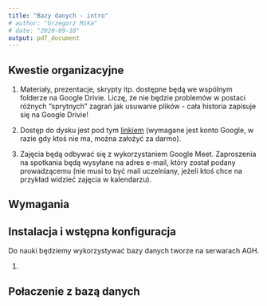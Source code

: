 ```yaml
---
title: "Bazy danych - intro"
# author: "Grzegorz Mika"
# date: "2020-09-10"
output: pdf_document
---
```


## Kwestie organizacyjne

1. Materiały, prezentacje, skrypty itp. dostępne będą we wspólnym folderze na Google Drivie. Liczę, że nie będzie problemów w postaci różnych "sprytnych" zagrań jak usuwanie plików - cała historia zapisuje się na Google Drivie!

2. Dostęp do dysku jest pod tym [linkiem](https://bit.ly/2ZJqzix) (wymagane jest konto Google, w razie gdy ktoś nie ma, można założyć za darmo).

3. Zajęcia będą odbywać się z wykorzystaniem Google Meet. Zaproszenia na spotkania będą wysyłane na adres e-mail, który został podany prowadzącemu (nie musi to być mail uczelniany, jeżeli ktoś chce na przykład widzieć zajęcia w kalendarzu).

## Wymagania

## Instalacja i wstępna konfiguracja

Do nauki będziemy wykorzystywać bazy danych tworze na serwarach AGH.

1. 

## Połaczenie z bazą danych

